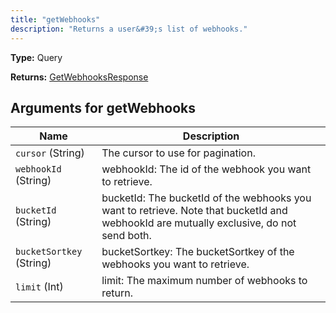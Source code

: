 ```yaml
---
title: "getWebhooks"
description: "Returns a user&#39;s list of webhooks."
---
```


**Type:** Query

**Returns:** [GetWebhooksResponse](/api-reference/types/getwebhooksresponse)

## Arguments for getWebhooks

| Name | Description |
|------|-------------|
| `cursor` (String) | The cursor to use for pagination. |
| `webhookId` (String) | webhookId: The id of the webhook you want to retrieve. |
| `bucketId` (String) | bucketId: The bucketId of the webhooks you want to retrieve. Note that bucketId and webhookId are mutually exclusive, do not send both. |
| `bucketSortkey` (String) | bucketSortkey: The bucketSortkey of the webhooks you want to retrieve. |
| `limit` (Int) | limit: The maximum number of webhooks to return. |

